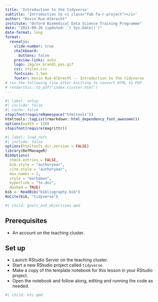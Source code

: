 ```yaml
---
title: 'Introduction to the tidyverse'
subtitle: 'Introduction to <i class="fab fa-r-project"></i>'
author: "Kevin Rue-Albrecht"
institute: "Oxford Biomedical Data Science Training Programme"
date: "2023-09-26 (updated: `r Sys.Date()`)"
date-format: long
format:
  revealjs: 
    slide-number: true
    chalkboard: 
      buttons: false
    preview-links: auto
    logo: img/ox_brand1_pos.gif
    css: styles.css
    fontsize: 1.5em
    footer: Kevin Rue-Albrecht -- Introduction to the tidyverse
# run the following line after knitting to convert HTML to PDF
# renderthis::to_pdf("index.cluster.html")
---
```


```r
#| label: setup
#| include: false
#| cache: false
stopifnot(requireNamespace("htmltools"))
htmltools::tagList(rmarkdown::html_dependency_font_awesome())
options(width = 120)
stopifnot(require(magrittr))
```

```r
#| label: load_refs
#| include: false
options(htmltools.dir.version = FALSE)
library(RefManageR)
BibOptions(
  check.entries = FALSE,
  bib.style = "authoryear",
  cite.style = "authoryear",
  max.names = 2,
  style = "markdown",
  hyperlink = "to.doc",
  dashed = TRUE)
bib <- ReadBib("bibliography.bib")
NoCite(bib, "tidyverse")
```

```r
#| child: goals_and_objectives.qmd
```

## Prerequisites

- An account on the teaching cluster.

## Set up

- Launch RStudio Server on the teaching cluster.
- Start a new RStudio project called `tidyverse`.
- Make a copy of the template notebook for this lesson in your RStudio project.
- Open the notebook and follow along, editing and running the code as needed.

```r
#| child: etc.qmd
```
